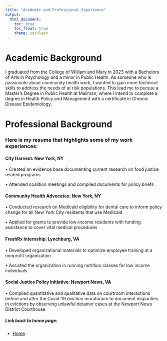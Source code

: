 ```yaml
---
title: "Academic and Professional Experience"
output: 
  html_document:
    toc: true
    toc_float: true
    theme: cerulean
---
```


# Academic Background

I graduated from the College of William and Mary in 2023 with a Bachelors of Arts in Psychology and a minor in Public Health. As someone who is passionate about community health work, I wanted to gain more technical skills to address the needs of at risk populations. This lead me to pursue a Master's Degree in Public Health at Mailman, where I intend to complete a degree in Health Policy and Management with a certificate in Chronic Disease Epidemiology. 




# Professional Background



### Here is my resume that highlights some of my work experiences:

#### City Harvest: New York, NY
•	Created an evidence base documenting current research on food justice related programs 

•	Attended coalition meetings and compiled documents for policy briefs
    
#### Community Health Advocates: New York, NY
•	Conducted research on Medicaid eligibility for dental care to inform policy change for all New York City residents that use Medicaid

•	Applied for grants to provide low-income residents with funding assistance to cover vital medical procedures
    
#### FreshRx Internship: Lynchburg, VA
•	Developed organizational materials to optimize employee training at a nonprofit organization

•	Assisted the organization in running nutrition classes for low income individuals 
    
#### Social Justice Policy Initiative: Newport News, VA

•	Compiled quantitative and qualitative data on courtroom interactions before and after the Covid-19 eviction moratorium to document disparities in evictions by observing unlawful detainer cases at the Newport News District Courthouse








##### Link back to home page:

* [Home](index.html)


